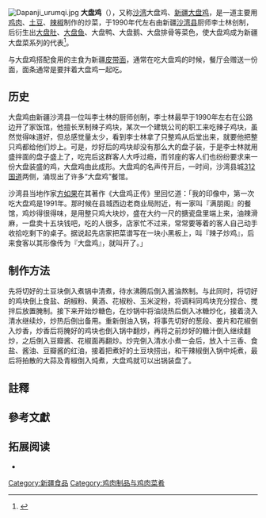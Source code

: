{{增加来源|time=2018-11-13}}
[[File:Dapanji_urumqi.jpg|thumb]]
'''大盘鸡'''（{{lang-ug|چوڭ تەخسە توخۇ قورۇمىسى}}），又称[[沙湾|沙湾]]大盘鸡、[[新疆大盘鸡|新疆大盘鸡]]，是一道主要用[[鸡肉|鸡肉]]、[[马铃薯|土豆]]、[[辣椒|辣椒]]制作的炒菜，于1990年代左右由新疆[[沙湾县|沙湾县]]厨师李士林创制，后衍生出[[大盘肚|大盘肚]]、[[大盘鱼|大盘鱼]]、大盘鸭、大盘鹅、大盘排骨等菜色，使大盘鸡成为新疆大盘菜系列的代表<ref>{{Cite web |author=刘俊佑 |url=http://stock.hexun.com/2011-09-09/133261039.html |title=新疆大盘鸡的“前世今生” |accessdate=2018-11-13 |date=2011-09-09 |publisher=和讯网 |work=新疆经济报 |archiveurl=https://web.archive.org/web/20181113165859/http://stock.hexun.com/2011-09-09/133261039.html |archivedate=2018-11-13 |language=zh-cn |dead-url=yes }}</ref>。

与大盘鸡搭配食用的主食为新疆[[皮带面|皮带面]]，通常在吃大盘鸡的时候，餐厅会赠送一份面，面条通常是要拌着大盘鸡一起吃。

==历史==
大盘鸡由新疆沙湾县一位叫李士林的厨师创制，李士林最早于1990年左右在公路边开了家饭馆，他擅长烹制辣子鸡块，某次一个建筑公司的职工来吃辣子鸡块，虽然觉得味道好，但总感觉量太少，看到李士林拿了只整鸡从后堂出来，就要他把整只鸡都给他们炒上。可是，炒好后的鸡块却没有那么大的盘子装，于是李士林就用盛拌面的盘子盛上了，吃完后这群客人大呼过瘾，而邻座的客人们也纷纷要求来一份大盘装盛的鸡，大盘鸡由此成形。大盘鸡的名声传开后，一时间，沙湾县城[[312国道|312国道]]两侧，涌现出了许多“大盘鸡”餐馆。

沙湾县当地作家[[方如果|方如果]]在其著作《大盘鸡正传》里回忆道：「我的印像中，第一次吃大盘鸡是1991年。那时候在县城西边老商业局附近，有一家叫『满朋阁』的餐馆，鸡炒得很得味，是用整只鸡大块炒，盛在大约一尺的搪瓷盘里端上来，油辣滑麻，一盘卖十五块钱吧，吃的人很多，店家忙不过来，常常要等着的客人自己动手收拾吃剩下的桌子。据说起先店家把菜谱写在一块小黑板上，叫『辣子炒鸡』，后来食客以其形像传为『大盘鸡』，就叫开了。」

==制作方法==
先将切好的土豆块倒入煮锅中清煮，待水沸腾后倒入酱油熬制。与此同时，将切好的鸡块倒上食盐、胡椒粉、黄酒、花椒粉、玉米淀粉，将调料同鸡块充分捏合、搅拌后放置腌制。接下来开始炒糖色，在炒锅中将油烧热后倒入冰糖炒化，接着浇入清水继续炒，炒热后倒出备用。重新倒油入锅，将事先切好的葱段、姜片和花椒倒入炒香，炒香后将腌好的鸡块也倒入锅中翻炒，再将之前炒好的糖汁倒入继续翻炒，之后倒入豆瓣酱、花椒面再翻炒。炒完倒入清水小煮一会后，放入十三香、食盐、酱油、豆瓣酱的红油，接着把煮好的土豆块捞出，和干辣椒倒入锅中炖煮，最后将拍散的大蒜及青椒倒入炖煮，大盘鸡就可以出锅装盘了。

==註釋==
{{notelist}}

==參考文獻==
{{reflist}}

==拓展阅读==
* {{cite AV media |author=老饭骨 |title=【國宴大師•大盤雞】北京最熱門新疆餐廳廚師教做地道新疆名菜，師承新疆大盤雞創始人，絕對正宗! |url=https://www.youtube.com/watch?v=TyHP0vlzZUI |medium=YouTube |date=2019-12-30 |language=zh-cn |access-date=2020-07-01 |archive-date=2020-10-03 |archive-url=https://web.archive.org/web/20201003031144/https://www.youtube.com/watch?v=TyHP0vlzZUI |dead-url=no }}
{{Xinjiang topics}}

[[Category:新疆食品|Category:新疆食品]]
[[Category:鸡肉制品与鸡肉菜肴|Category:鸡肉制品与鸡肉菜肴]]